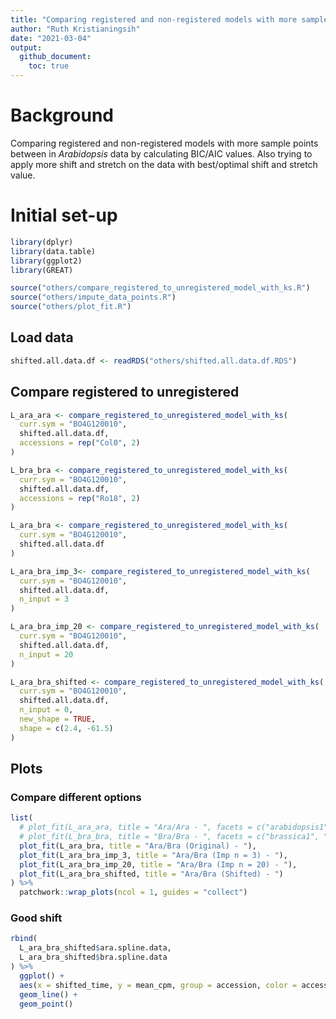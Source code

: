 ```yaml
---
title: "Comparing registered and non-registered models with more samples and more stretches/shifts"
author: "Ruth Kristianingsih"
date: "2021-03-04"
output: 
  github_document:
    toc: true
---
```


# Background

Comparing registered and non-registered models with more sample points between in *Arabidopsis* data by calculating BIC/AIC values. Also trying to apply more shift and stretch on the data with best/optimal shift and stretch value. 

# Initial set-up

```r
library(dplyr)
library(data.table)
library(ggplot2)
library(GREAT)

source("others/compare_registered_to_unregistered_model_with_ks.R")
source("others/impute_data_points.R")
source("others/plot_fit.R")
```


## Load data 

```r
shifted.all.data.df <- readRDS("others/shifted.all.data.df.RDS")
```


## Compare registered to unregistered

```r
L_ara_ara <- compare_registered_to_unregistered_model_with_ks(
  curr.sym = "BO4G120010",
  shifted.all.data.df,
  accessions = rep("Col0", 2)
)

L_bra_bra <- compare_registered_to_unregistered_model_with_ks(
  curr.sym = "BO4G120010",
  shifted.all.data.df,
  accessions = rep("Ro18", 2)
)
```

```r
L_ara_bra <- compare_registered_to_unregistered_model_with_ks(
  curr.sym = "BO4G120010",
  shifted.all.data.df
)

L_ara_bra_imp_3<- compare_registered_to_unregistered_model_with_ks(
  curr.sym = "BO4G120010",
  shifted.all.data.df,
  n_input = 3
)

L_ara_bra_imp_20 <- compare_registered_to_unregistered_model_with_ks(
  curr.sym = "BO4G120010",
  shifted.all.data.df,
  n_input = 20
)

L_ara_bra_shifted <- compare_registered_to_unregistered_model_with_ks(
  curr.sym = "BO4G120010",
  shifted.all.data.df,
  n_input = 0,
  new_shape = TRUE,
  shape = c(2.4, -61.5)
)
```


## Plots

### Compare different options

```r
list(
  # plot_fit(L_ara_ara, title = "Ara/Ara - ", facets = c("arabidopsis1", "arabidopsis2")),
  # plot_fit(L_bra_bra, title = "Bra/Bra - ", facets = c("brassica1", "brassica2")),
  plot_fit(L_ara_bra, title = "Ara/Bra (Original) - "),
  plot_fit(L_ara_bra_imp_3, title = "Ara/Bra (Imp n = 3) - "),
  plot_fit(L_ara_bra_imp_20, title = "Ara/Bra (Imp n = 20) - "),
  plot_fit(L_ara_bra_shifted, title = "Ara/Bra (Shifted) - ")
) %>%
  patchwork::wrap_plots(ncol = 1, guides = "collect")
```

### Good shift

```r
rbind(
  L_ara_bra_shifted$ara.spline.data,
  L_ara_bra_shifted$bra.spline.data
) %>%
  ggplot() +
  aes(x = shifted_time, y = mean_cpm, group = accession, color = accession) +
  geom_line() +
  geom_point()
```
